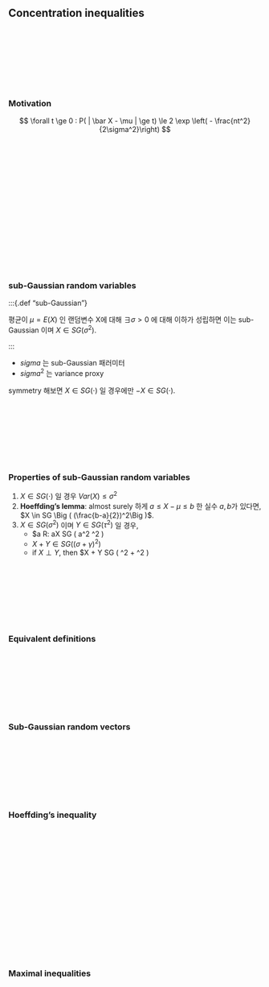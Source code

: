 ## Concentration inequalities

<br>
<br>
<br>


<br>
<br>
<br>



### Motivation

$$
\forall t \ge 0 : P( | \bar X - \mu | \ge t) \le 2 \exp \left( - \frac{nt^2}{2\sigma^2}\right)
$$


<br>
<br>
<br>


<br>
<br>
<br>

###


<br>
<br>
<br>


<br>
<br>
<br>

###  sub-Gaussian random variables

:::{.def "sub-Gaussian"}

평균이 $\mu = E(X)$ 인 랜덤변수 X에 대해 $\exists \sigma >0$ 에 대해 이하가 성립하면 이는 sub-Gaussian 이며 $X \in SG(\sigma^2)$.


:::

- $sigma$ 는 sub-Gaussian 패러미터
- $sigma^2$ 는 variance proxy

symmetry 해보면 $X \in SG(\cdot)$ 일 경우에만 $-X \in SG(\cdot)$. 


<br>
<br>
<br>


<br>
<br>
<br>


### Properties of sub-Gaussian random variables

1. $X \in SG(\cdot)$ 일 경우 $Var(X) \le \sigma^2$
2. **Hoeffding’s lemma**: almost surely 하게 $a \le X-\mu \le b$ 한 실수 $a, b$가 있다면, $X \in SG \Big ( (\frac{b-a}{2})^2\Big )$.
3. $X \in SG(\sigma^2)$ 이며 $Y \in SG(\tau^2)$ 일 경우,
	- $\forall a \in \mathbb R: aX \in SG \Big ( a^2 \sigma^2 \Big )
	- $X+Y \in SG \Big ( (\sigma + \gamma)^2\Big )$
	- if $X \perp Y$, then $X + Y \in SG \Big ( \sigma^2 + \gamma^2 \Big )






<br>
<br>
<br>


<br>
<br>
<br>

### Equivalent definitions






<br>
<br>
<br>


<br>
<br>
<br>

###  Sub-Gaussian random vectors





<br>
<br>
<br>


<br>
<br>
<br>

### Hoeffding’s inequality






<br>
<br>
<br>


<br>
<br>
<br>

### 





<br>
<br>
<br>


<br>
<br>
<br>

### Maximal inequalities
